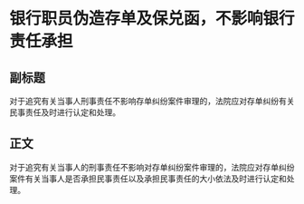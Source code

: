 # 银行职员伪造存单及保兑函，不影响银行责任承担
## 副标题
对于追究有关当事人刑事责任不影响存单纠纷案件审理的，法院应对存单纠纷有关民事责任及时进行认定和处理。
## 正文
对于追究有关当事人的刑事责任不影响对存单纠纷案件审理的，法院应对存单纠纷案件有关当事人是否承担民事责任以及承担民事责任的大小依法及时进行认定和处理。